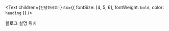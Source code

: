 <Text
  children={`안녕하세요!`}
  sx={{ fontSize: [4, 5, 6], fontWeight: `bold`, color: `heading` }}
/>

블로그 설명 위치
